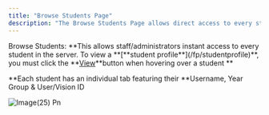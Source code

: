 ```yaml
---
title: "Browse Students Page"
description: "The Browse Students Page allows direct access to every student, including their individual student profiles. This can be accessed by hovering over a specific student, and clicking the 'View' button"
---
```


<Info>
  Browse Students: **This allows staff/administrators instant access to every student in the server. To view a **[**student profile**](/fp/studentprofile)**, you must click the **<u>View</u>**button when hovering over a student ** 
</Info>

**Each student has an individual tab featuring their **Username, Year Group & User/Vision ID

![Image(25) Pn](/images/image\(25\).png)